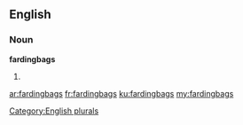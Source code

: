 ==English==

===Noun===
'''fardingbags'''

# {{plural of|[[fardingbag]]}}

[[Category:English plurals]]

[[ar:fardingbags]]
[[fr:fardingbags]]
[[ku:fardingbags]]
[[my:fardingbags]]